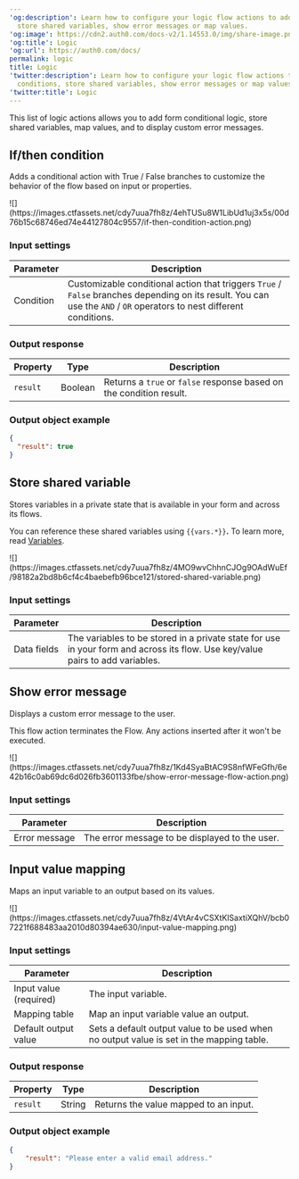 ---
'og:description': Learn how to configure your logic flow actions to add if/then conditions,
  store shared variables, show error messages or map values.
'og:image': https://cdn2.auth0.com/docs-v2/1.14553.0/img/share-image.png
'og:title': Logic
'og:url': https://auth0.com/docs/
permalink: logic
title: Logic
'twitter:description': Learn how to configure your logic flow actions to add if/then
  conditions, store shared variables, show error messages or map values.
'twitter:title': Logic
---
This list of logic actions allows you to add form conditional logic, store shared variables, map values, and to display custom error messages.

## If/then condition

Adds a conditional action with True / False branches to customize the behavior of the flow based on input or properties.

<Frame>![](https://images.ctfassets.net/cdy7uua7fh8z/4ehTUSu8W1LibUd1uj3x5s/00d76b15c68746ed74e44127804c9557/if-then-condition-action.png)</Frame>

### Input settings

<table class="table">
<thead>
<tr>
<th><b>Parameter</b></th>
<th><b>Description</b></th>
</tr>
</thead>
<tbody>
<tr>
<td>Condition</td>
<td>
              Customizable conditional action that triggers <code>True</code> / <code>False</code> branches depending on its result. You can use the <code>AND</code> / <code>OR</code> operators to nest different conditions.
          </td>
</tr>
</tbody>
</table>

### Output response

<table class="table">
<thead>
<tr>
<th><b>Property</b></th>
<th><b>Type</b></th>
<th><b>Description</b></th>
</tr>
</thead>
<tbody>
<tr>
<td><code>result</code></td>
<td>Boolean</td>
<td>Returns a <code>true</code> or <code>false</code> response based on the condition result.</td>
</tr>
</tbody>
</table>

### Output object example

```json lines
{
  "result": true
}
```






## Store shared variable

Stores variables in a private state that is available in your form and across its flows.

You can reference these shared variables using `{{vars.*}}`**.** To learn more, read [Variables](/docs/customize/forms/variables).

<Frame>![](https://images.ctfassets.net/cdy7uua7fh8z/4MO9wvChhnCJOg9OAdWuEf/98182a2bd8b6cf4c4baebefb96bce121/stored-shared-variable.png)</Frame>

### Input settings

<table class="table">
<thead>
<tr>
<th><b>Parameter</b></th>
<th><b>Description</b></th>
</tr>
</thead>
<tbody>
<tr>
<td>Data fields</td>
<td>
The variables to be stored in a private state for use in your form and across its flow. Use key/value pairs to add variables.
          </td>
</tr>
</tbody>
</table>

## Show error message

Displays a custom error message to the user.

<Warning>

This flow action terminates the Flow. Any actions inserted after it won't be executed.

</Warning>

<Frame>![](https://images.ctfassets.net/cdy7uua7fh8z/1Kd4SyaBtAC9S8nfWFeGfh/6e42b16c0ab69dc6d026fb3601133fbe/show-error-message-flow-action.png)</Frame>

### Input settings

<table class="table">
<thead>
<tr>
<th><b>Parameter</b></th>
<th><b>Description</b></th>
</tr>
</thead>
<tbody>
<tr>
<td>Error message</td>
<td>
            The error message to be displayed to the user.
          </td>
</tr>
</tbody>
</table>

## Input value mapping

Maps an input variable to an output based on its values.

<Frame>![](https://images.ctfassets.net/cdy7uua7fh8z/4VtAr4vCSXtKlSaxtiXQhV/bcb07221f688483aa2010d80394ae630/input-value-mapping.png)</Frame>

### Input settings

<table class="table">
<thead>
<tr>
<th><b>Parameter</b></th>
<th><b>Description</b></th>
</tr>
</thead>
<tbody>
<tr>
<td>Input value (required)</td>
<td>
            The input variable.
          </td>
</tr>
<tr>
<td>Mapping table</td>
<td>
            Map an input variable value an output.
          </td>
</tr>
<tr>
<td>Default output value</td>
<td>
            Sets a default output value to be used when no output value is set in the mapping table.
          </td>
</tr>
</tbody>
</table>

### Output response

<table class="table">
<thead>
<tr>
<th>Property</th>
<th>Type</th>
<th>Description</th>
</tr>
</thead>
<tbody>
<tr>
<td><code>result</code></td>
<td>String</td>
<td>Returns the value mapped to an input.</td>
</tr>
</tbody>
</table>

### Output object example

```json lines
{
	"result": "Please enter a valid email address."
}
```



